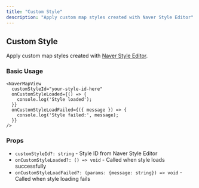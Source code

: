 ```yaml
---
title: "Custom Style"
description: "Apply custom map styles created with Naver Style Editor"
---
```


## Custom Style

Apply custom map styles created with [Naver Style Editor](https://style-editor.map.naver.com).

### Basic Usage

```tsx
<NaverMapView
  customStyleId="your-style-id-here"
  onCustomStyleLoaded={() => {
    console.log('Style loaded');
  }}
  onCustomStyleLoadFailed={({ message }) => {
    console.log('Style failed:', message);
  }}
/>
```

### Props

- `customStyleId?: string` - Style ID from Naver Style Editor
- `onCustomStyleLoaded?: () => void` - Called when style loads successfully  
- `onCustomStyleLoadFailed?: (params: {message: string}) => void` - Called when style loading fails